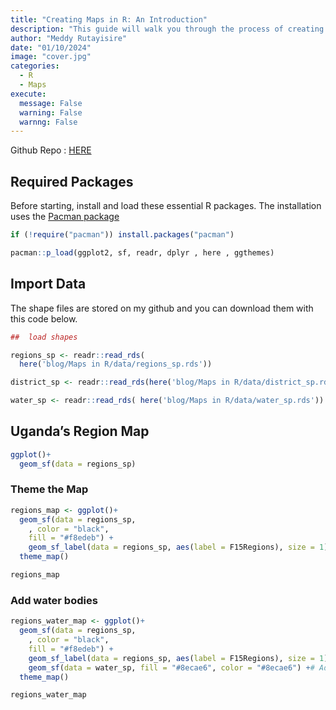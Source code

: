 ```yaml
---
title: "Creating Maps in R: An Introduction"
description: "This guide will walk you through the process of creating various types of maps in  R using common packages "
author: "Meddy Rutayisire"
date: "01/10/2024"
image: "cover.jpg"
categories:
  - R
  - Maps
execute:
  message: False
  warning: False
  warnng: False
---
```


Github Repo : [HERE](https://github.com/rutayisire24/website/tree/main/blog/Maps%20in%20R)

## Required Packages

Before starting, install and load these essential R packages. The installation uses the [Pacman package](https://trinker.github.io/pacman/vignettes/Introduction_to_pacman.html)

```r

if (!require("pacman")) install.packages("pacman")

pacman::p_load(ggplot2, sf, readr, dplyr , here , ggthemes)

```

## Import Data

The shape files are stored on my github and you can download them with this code below.

```r

##  load shapes

regions_sp <- readr::read_rds( 
  here('blog/Maps in R/data/regions_sp.rds'))

district_sp <- readr::read_rds(here('blog/Maps in R/data/district_sp.rds'))

water_sp <- readr::read_rds( here('blog/Maps in R/data/water_sp.rds'))

```

## Uganda's Region Map 

```r
ggplot()+
  geom_sf(data = regions_sp)
```

### Theme the Map

```r

regions_map <- ggplot()+
  geom_sf(data = regions_sp, 
    , color = "black", 
    fill = "#f8edeb") +
    geom_sf_label(data = regions_sp, aes(label = F15Regions), size = 1) + # Adjust size as needed
  theme_map()

regions_map
```

### Add water bodies 

```r

regions_water_map <- ggplot()+
  geom_sf(data = regions_sp, 
    , color = "black", 
    fill = "#f8edeb") +
    geom_sf_label(data = regions_sp, aes(label = F15Regions), size = 1) +
    geom_sf(data = water_sp, fill = "#8ecae6", color = "#8ecae6") +# Adjust size as needed
  theme_map()

regions_water_map 

```


